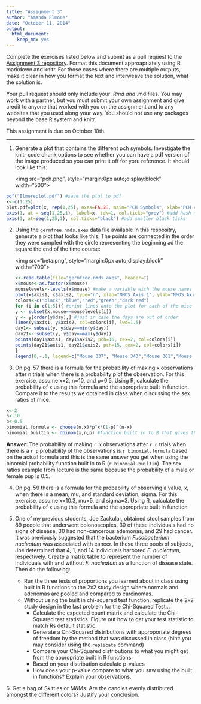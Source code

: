 ```yaml
---
title: "Assignment 3"
author: "Amanda Elmore"
date: "October 11, 2014"
output:
  html_document:
    keep_md: yes
---
```


Complete the exercises listed below and submit as a pull request to the [Assignment 3 repository](http://www.github.com/microbialinformatics/assignment03).  Format this document approapriately using R markdown and knitr. For those cases where there are multiple outputs, make it clear in how you format the text and interweave the solution, what the solution is.

Your pull request should only include your *.Rmd and *.md files. You may work with a partner, but you must submit your own assignment and give credit to anyone that worked with you on the assignment and to any websites that you used along your way. You should not use any packages beyond the base R system and knitr.

This assignment is due on October 10th.

------

1.  Generate a plot that contains the different pch symbols. Investigate the knitr code chunk options to see whether you can have a pdf version of the image produced so you can print it off for yoru reference. It should look like this:

    <img src="pch.png", style="margin:0px auto;display:block" width="500">

```r
pdf("Elmoreplot.pdf") #save the plot to pdf
x<-c(1:25)
plot.pdf=plot(x, rep(1,25), axes=FALSE, main="PCH Symbols", xlab="PCH value", ylab="",  pch=c(1:25), cex=2)
axis(1, at = seq(1,25,1), label=x, tck=1, col.ticks="grey") #add hash marks
axis(1, at=seq(1,25,1), col.ticks="black") #add smaller black ticks
```

2.  Using the `germfree.nmds.axes` data file available in this respositry, generate a plot that looks like this. The points are connected in the order they were sampled with the circle representing the beginning ad the square the end of the time course:

    <img src="beta.png", style="margin:0px auto;display:block" width="700">
```r
x<-read.table(file="germfree.nmds.axes", header=T)
x$mouse<-as.factor(x$mouse)
mouselevels<-levels(x$mouse) #make a variable with the mouse names to be used in a for loop
plot(x$axis1, x$axis2, type="n", xlab="NMDS Axis 1", ylab="NMDS Axis 2")
colors<-c("black","blue","red","green","dark red")
for (i in c(1:5)){ #print lines onto the plot for each of the mice individually with a different color
y <- subset(x,mouse==mouselevels[i])
y <- y[order(y$day),] #just in case the days are out of order
lines(y$axis1, y$axis2, col=colors[i], lwd=1.5)
day1<- subset(y, y$day==min(y$day))
day21<- subset(y, y$day==max(y$day))
points(day1$axis1, day1$axis2, pch=16, cex=2, col=colors[i])
points(day21$axis1, day21$axis2, pch=15, cex=2, col=colors[i])
}
legend(0,-.1, legend=c("Mouse 337", "Mouse 343","Mouse 361","Mouse 387","Mouse 389"), lwd=4,col=colors)
```

3.  On pg. 57 there is a formula for the probability of making x observations after n trials when there is a probability p of the observation.  For this exercise, assume x=2, n=10, and p=0.5.  Using R, calculate the probability of x using this formula and the appropriate built in function. Compare it to the results we obtained in class when discussing the sex ratios of mice.
```r
x<-2
n<-10
p<-0.5
binomial.formula <- choose(n,x)*p^x*(1-p)^(n-x)
binomial.builtin <- dbinom(x,n,p) #function built in to R that gives the probability of drawing a certain number of something from a binomial distribution (from Lecture 9)
```

**Answer: ** The probability of making `r x` observations after `r n` trials when there is a `r p` probability of the observations is `r binomial.formula` based on the actual formula and this is the same answer you get when using the binomial probability function built in to R (`r binomial.builtin`). The sex ratios example from lecture is the same because the probability of a male or female pup is 0.5.



4.  On pg. 59 there is a formula for the probability of observing a value, x, when there is a mean, mu, and standard deviation, sigma.  For this exercise, assume x=10.3, mu=5, and sigma=3.  Using R, calculate the probability of x using this formula and the appropriate built in function


5.  One of my previous students, Joe Zackular, obtained stool samples from 89 people that underwent colonoscopies.  30 of these individuals had no signs of disease, 30 had non-cancerous ademonas, and 29 had cancer.  It was previously suggested that the bacterium *Fusobacterium nucleatum* was associated with cancer.  In these three pools of subjects, Joe determined that 4, 1, and 14 individuals harbored *F. nucleatum*, respectively. Create a matrix table to represent the number of individuals with and without _F. nucleatum_ as a function of disease state.  Then do the following:

    * Run the three tests of proportions you learned about in class using built in R  functions to the 2x2 study design where normals and adenomas are pooled and compared to carcinomas.
    * Without using the built in chi-squared test function, replicate the 2x2 study design in the last problem for the Chi-Squared Test...
      * Calculate the expected count matrix and calculate the Chi-Squared test statistics. Figure out how to get your test statistic to match Rs default statistic.
      *	Generate a Chi-Squared distributions with approporiate degrees of freedom by the method that was discussed in class (hint: you may consider using the `replicate` command)
      * Compare your Chi-Squared distributions to what you might get from the appropriate built in R functions
      * Based on your distribution calculate p-values
      * How does your p-value compare to what you saw using the built in functions? Explain your observations.


6\.  Get a bag of Skittles or M&Ms.  Are the candies evenly distributed amongst the different colors?  Justify your conclusion.

